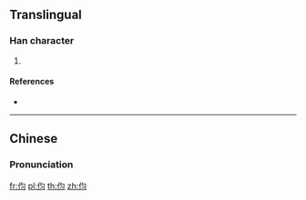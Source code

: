 {{character info/new}}
==Translingual==

===Han character===
{{Han char|rn=9|rad=人|as=04|sn=6|four=|canj=OPIM|ids=⿰亻匀 <small>(G)</small>,⿰亻勻 <small>(T)</small>}}

# {{defn|Han|sort=人04}}

====References====
* {{Han ref|kx=0096.121|hdz=10124.160|uh=4F28|ud=20264}}

----

==Chinese==
{{zh-forms}}

===Pronunciation===
{{zh-pron
|m=xùn
|c=seon1
|mc=
|oc=
|ma=
|cat=
}}

[[fr:伨]]
[[pl:伨]]
[[th:伨]]
[[zh:伨]]